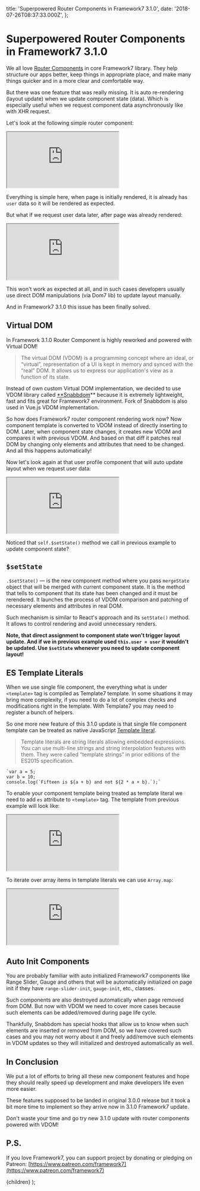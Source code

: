   title: 'Superpowered Router Components in Framework7 3.1.0',
  date: '2018-07-26T08:37:33.000Z',
};

# Superpowered Router Components in Framework7 3.1.0

We all love [Router Components](http://framework7.io/docs/router-component.html) in core Framework7 library. They help structure our apps better, keep things in appropriate place, and make many things quicker and in a more clear and comfortable way.

But there was one feature that was really missing. It is auto re-rendering (layout update) when we update component state (data). Which is especially useful when we request component data asynchronously like with XHR request.

Let's look at the following simple router component:

<iframe src="https://medium.com/media/c4c3cdba7baac4e704db8bd54eed6cd5"></iframe>

Everything is simple here, when page is initially rendered, it is already has `user` data so it will be rendered as expected.

But what if we request user data later, after page was already rendered:

<iframe src="https://medium.com/media/ed4c54e91d8682c20af045699383d07c"></iframe>

This won't work as expected at all, and in such cases developers usually use direct DOM manipulations (via Dom7 lib) to update layout manually.

And in Framework7 3.1.0 this issue has been finally solved.

## Virtual DOM

In Framework 3.1.0 Router Component is highly reworked and powered with Virtual DOM!

> The virtual DOM (VDOM) is a programming concept where an ideal, or “virtual”, representation of a UI is kept in memory and synced with the “real” DOM. It allows us to express our application's view as a function of its state.

Instead of own custom Virtual DOM implementation, we decided to use VDOM library called [\*\*Snabbdom](https://github.com/snabbdom/snabbdom)\*\* because it is extremely lightweight, fast and fits great for Framework7 environment. Fork of Snabbdom is also used in Vue.js VDOM implementation.

So how does Framework7 router component rendering work now? Now component template is converted to VDOM instead of directly inserting to DOM. Later, when component state changes, it creates new VDOM and compares it with previous VDOM. And based on that diff it patches real DOM by changing only elements and attributes that need to be changed. And all this happens automatically!

Now let's look again at that user profile component that will auto update layout when we request user data:

<iframe src="https://medium.com/media/508f12c9067193cd768c489adc1652f1"></iframe>

Noticed that `self.$setState()` method we call in previous example to update component state?

## `$setState`

`.$setState()` — is the new component method where you pass `mergeState` object that will be merged with current component state. It is the method that tells to component that its state has been changed and it must be rerendered. It launches the process of VDOM comparison and patching of necessary elements and attributes in real DOM.

Such mechanism is similar to React's approach and its `setState()` method. It allows to control rendering and avoid unnecessary renders.

**Note, that direct assignment to component state won't trigger layout update. And if we in previous example used `this.user = user` it wouldn't be updated. Use `$setState` whenever you need to update component layout!**

## ES Template Literals

When we use single file component, the everything what is under `<template>` tag is compiled as Template7 template. In some situations it may bring more complexity, if you need to do a lot of complex checks and modifications right in the template. With Template7 you may need to register a bunch of helpers.

So one more new feature of this 3.1.0 update is that single file component template can be treated as native JavaScript [Template literal](https://developer.mozilla.org/en-US/docs/Web/JavaScript/Reference/Template_literals).

> Template literals are string literals allowing embedded expressions. You can use multi-line strings and string interpolation features with them. They were called “template strings” in prior editions of the ES2015 specification.

```
`var a = 5;
var b = 10;
console.log(`Fifteen is ${a + b} and not ${2 * a + b}.`);`
```

To enable your component template being treated as template literal we need to add `es` attribute to `<template>` tag. The template from previous example will look like:

<iframe src="https://medium.com/media/575758451a12a6d0bd4d0a8d2dc19b32"></iframe>

To iterate over array items in template literals we can use `Array.map`:

<iframe src="https://medium.com/media/0293f459a108fa4b887ca47606bbe3bb"></iframe>

## Auto Init Components

You are probably familiar with auto initialized Framework7 components like Range Slider, Gauge and others that will be automatically initialized on page init if they have `range-slider-init`, `gauge-init`, etc., classes.

Such components are also destroyed automatically when page removed from DOM. But now with VDOM we need to cover more cases because such elements can be added/removed during page life cycle.

Thankfully, Snabbdom has special hooks that allow us to know when such elements are inserted or removed from DOM, so we have covered such cases and you may not worry about it and freely add/remove such elements in VDOM updates so they will initialized and destroyed automatically as well.

## In Conclusion

We put a lot of efforts to bring all these new component features and hope they should really speed up development and make developers life even more easier.

These features supposed to be landed in original 3.0.0 release but it took a bit more time to implement so they arrive now in 3.1.0 Framework7 update.

Don't waste your time and go try new 3.1.0 update with router components powered with VDOM!

## P.S.

If you love Framework7, you can support project by donating or pledging on Patreon: [https://www.patreon.com/framework7](https://www.patreon.com/framework7)

  <PostLayout meta={meta}>{children}</PostLayout>
);
